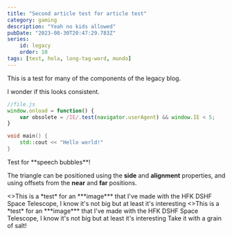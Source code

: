 ---
title: "Second article test for article test"
category: gaming
description: "Yeah no kids allowed"
pubDate: "2023-08-30T20:47:29.783Z"
series:
    id: legacy
    order: 10
tags: [test, hola, long-tag-word, mundo]
---



<AlertBox title="Test!">
This is a test for many of the components of the legacy blog.
</AlertBox>

I wonder if this looks consistent.

```js
//file.js
window.onload = function() {
    var obsolete = /IE/.test(navigator.userAgent) && window.IE < 5;
}
```

```cpp
void main() {
    std::cout << "Hello world!"
}
```

<TextBubble theme="yonic" position="bottom" alignment="far">
Test for **speech bubbles**!

The triangle can be positioned using the **side** and **alignment** properties, and using offsets from the **near** and **far** positions.
</TextBubble>
<Chara name="yonic" position="right" set="summer" sprite="annoyed" thoughts="I've worked too hard on this..." />

<Picture src={Test} alt="Test image">
    <>This is a *test* for an ***image*** that I've made with the HFK DSHF Space Telescope, I know it's not big but at least it's interesting</>
</Picture>
<Picture src={Test} alt="Test image" width="200">
    <>This is a *test* for an ***image*** that I've made with the HFK DSHF Space Telescope, I know it's not big but at least it's interesting</>
</Picture>
Take it with a grain of salt!